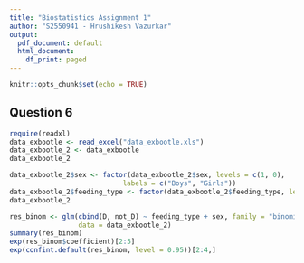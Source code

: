 ---
title: "Biostatistics Assignment 1"
author: "S2550941 - Hrushikesh Vazurkar"
output:
  pdf_document: default
  html_document:
    df_print: paged
---

```{r setup, include=FALSE}
knitr::opts_chunk$set(echo = TRUE)
```


## Question 6

```{r Load exbootle file data}
require(readxl)
data_exbootle <- read_excel("data_exbootle.xls")
data_exbootle_2 <- data_exbootle
data_exbootle_2
```
```{r Encode values as factors(String) for Feeding Type and Sex}
data_exbootle_2$sex <- factor(data_exbootle_2$sex, levels = c(1, 0), 
                            labels = c("Boys", "Girls"))
data_exbootle_2$feeding_type <- factor(data_exbootle_2$feeding_type, levels = c(1, 2, 3), labels = c("Bottle Only", "Breast and Supplement both", "Breast only"))
data_exbootle_2
```

```{r GLM for Logistic Regression - Binomial family of functions}
res_binom <- glm(cbind(D, not_D) ~ feeding_type + sex, family = "binomial",
                 data = data_exbootle_2)
summary(res_binom)
exp(res_binom$coefficient)[2:5]
exp(confint.default(res_binom, level = 0.95))[2:4,]
```
